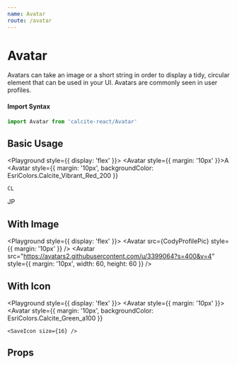 ```yaml
---
name: Avatar
route: /avatar
---
```






# Avatar

Avatars can take an image or a short string in order to display a tidy, circular
element that can be used in your UI. Avatars are commonly seen in user profiles.

#### Import Syntax

```js
import Avatar from 'calcite-react/Avatar'
```

## Basic Usage

<Playground style={{ display: 'flex' }}>
  <Avatar style={{ margin: '10px' }}>A</Avatar>
  <Avatar
    style={{
      margin: '10px',
      backgroundColor: EsriColors.Calcite_Vibrant_Red_200
    }}
  >
    CL
  </Avatar>
  <Avatar
    style={{
      margin: '10px',
      backgroundColor: EsriColors.Calcite_Gray_250,
      color: '#4c4c4c'
    }}
  >
    JP
  </Avatar>
</Playground>

## With Image

<Playground style={{ display: 'flex' }}>
  <Avatar src={CodyProfilePic} style={{ margin: '10px' }} />
  <Avatar
    src="https://avatars2.githubusercontent.com/u/3399064?s=400&v=4"
    style={{ margin: '10px', width: 60, height: 60 }}
  />
</Playground>

## With Icon

<Playground style={{ display: 'flex' }}>
  <Avatar style={{ margin: '10px' }}>
    <DownloadToIcon />
  </Avatar>
  <Avatar
    style={{
      margin: '10px',
      backgroundColor: EsriColors.Calcite_Green_a100
    }}
  >
    <SaveIcon size={16} />
  </Avatar>
  <Avatar
    style={{
      margin: '10px',
      backgroundColor: EsriColors.Calcite_Red_150,
      color: EsriColors.Calcite_Red_a250
    }}
  >
    <UserIcon />
  </Avatar>
  <Avatar
    style={{
      margin: '10px',
      backgroundColor: EsriColors.Calcite_Purple_a200
    }}
  >
    <SearchIcon style={{ fill: EsriColors.Calcite_Purple_150 }} />
  </Avatar>
</Playground>

## Props

<PropsTable of={Avatar} />
